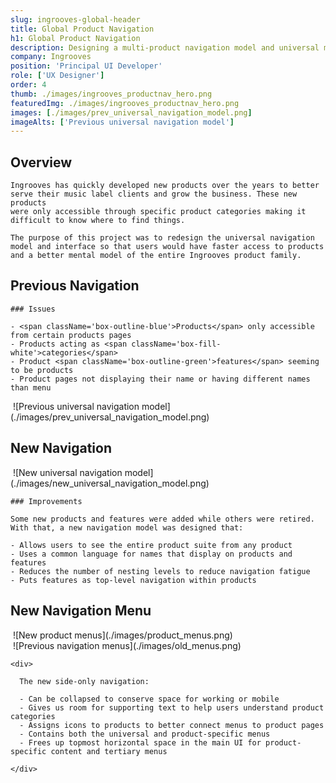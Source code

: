 ```yaml
---
slug: ingrooves-global-header
title: Global Product Navigation
h1: Global Product Navigation
description: Designing a multi-product navigation model and universal menu
company: Ingrooves
position: 'Principal UI Developer'
role: ['UX Designer']
order: 4
thumb: ./images/ingrooves_productnav_hero.png
featuredImg: ./images/ingrooves_productnav_hero.png
images: [./images/prev_universal_navigation_model.png]
imageAlts: ['Previous universal navigation model']
---
```


## Overview

<Grid xlrows={2} xlcolumns={2} xlColGaps={4} lgColGaps={4} lgrows={2} lgcolumns={2} className="rows-auto no-figure-margins no-row-gaps mb-8">
  <div className="gridarea-1">

    Ingrooves has quickly developed new products over the years to better
    serve their music label clients and grow the business. These new products
    were only accessible through specific product categories making it
    difficult to know where to find things.

  </div>
  <div className="gridarea-2">

    The purpose of this project was to redesign the universal navigation
    model and interface so that users would have faster access to products
    and a better mental model of the entire Ingrooves product family.

  </div>
</Grid>

## Previous Navigation

<Grid xlrows={1} xlcolumns={2} xlColGaps={4} lgColGaps={4} lgrows={1} lgcolumns={2} mdRowGaps={4} smRowGaps={4} className="md-row-gaps mb-8">
  <div className="gridarea-1">
    
    ### Issues

    - <span className='box-outline-blue'>Products</span> only accessible from certain products pages
    - Products acting as <span className='box-fill-white'>categories</span>
    - Product <span className='box-outline-green'>features</span> seeming to be products
    - Product pages not displaying their name or having different names than menu

  </div>
  <div className="gridarea-2">
    <Image caption="Previous universal navigation model" className="no-figure-margins">
      ![Previous universal navigation
      model](./images/prev_universal_navigation_model.png)
    </Image>
  </div>
</Grid>

## New Navigation

<Grid xlrows={1} xlcolumns={2} xlColGaps={4} lgColGaps={4} lgrows={1} lgcolumns={2} mdRowGaps={4} smRowGaps={4} className="rows-auto mb-8">
  <div className="gridarea-1 md-mt-4 sm-mt-4">
    <Image caption="New universal navigation model" className="no-figure-margins">
      ![New universal navigation
      model](./images/new_universal_navigation_model.png)
    </Image>
  </div>
  <div className="gridarea-2">

    ### Improvements

    Some new products and features were added while others were retired. With that, a new navigation model was designed that:

    - Allows users to see the entire product suite from any product
    - Uses a common language for names that display on products and features
    - Reduces the number of nesting levels to reduce navigation fatigue
    - Puts features as top-level navigation within products

  </div>
</Grid>

## New Navigation Menu

<Grid xlrows={1} xlcolumns={2} xlColGaps={4} lgColGaps={4} lgrows={1} lgcolumns={2} mdRowGaps={2} smRowGaps={2} className="mb-8">
  <div className="gridarea-1">
    <Image caption="New product menus" showCaption className="mdx-image">
      ![New product menus](./images/product_menus.png)
    </Image>
  </div>
  <div className="gridarea-2">
    <div className="hide-on-mobile mb-4">
      <Image caption="Previous navigation menus" showCaption>
        ![Previous navigation
        menus](./images/old_menus.png)
      </Image>
    </div>

    <div>

      The new side-only navigation:

      - Can be collapsed to conserve space for working or mobile
      - Gives us room for supporting text to help users understand product categories
      - Assigns icons to products to better connect menus to product pages
      - Contains both the universal and product-specific menus
      - Frees up topmost horizontal space in the main UI for product-specific content and tertiary menus

    </div>

  </div>
</Grid>
